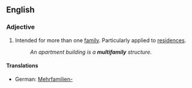 ==English==
===Adjective===
{{en-adj|-}}

#Intended for more than one [[family]].  Particularly applied to [[residence]]s.
#:''An apartment building is a '''multifamily''' structure.''

====Translations====
{{trans-top|intended for more than one family; particularly applied to residences}}
*German: [[Mehrfamilien-]]
{{trans-mid}}
{{trans-bottom}}